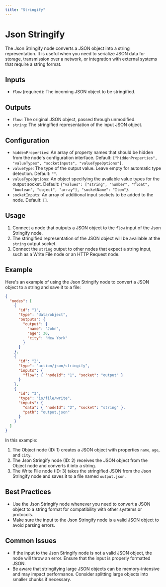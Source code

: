 ```yaml
---
title: "Stringify"
---
```


# Json Stringify

The Json Stringify node converts a JSON object into a string representation. It is useful when you need to serialize JSON data for storage, transmission over a network, or integration with external systems that require a string format.

## Inputs

- `flow` (required): The incoming JSON object to be stringified.

## Outputs

- `flow`: The original JSON object, passed through unmodified.
- `string`: The stringified representation of the input JSON object.

## Configuration

- `hiddenProperties`: An array of property names that should be hidden from the node's configuration interface. Default: `["hiddenProperties", "valueTypes", "socketInputs", "valueTypeOptions"]`.
- `valueType`: The type of the output value. Leave empty for automatic type detection. Default: `""`.
- `valueTypeOptions`: An object specifying the available value types for the output socket. Default: `{"values": ["string", "number", "float", "boolean", "object", "array"], "socketName": "Item"}`.
- `socketInputs`: An array of additional input sockets to be added to the node. Default: `[]`.

## Usage

1. Connect a node that outputs a JSON object to the `flow` input of the Json Stringify node.
2. The stringified representation of the JSON object will be available at the `string` output socket.
3. Connect the `string` output to other nodes that expect a string input, such as a Write File node or an HTTP Request node.

## Example

Here's an example of using the Json Stringify node to convert a JSON object to a string and save it to a file:

```json
{
  "nodes": [
    {
      "id": "1",
      "type": "data/object",
      "outputs": {
        "output": {
          "name": "John",
          "age": 30,
          "city": "New York"
        }
      }
    },
    {
      "id": "2",
      "type": "action/json/stringify",
      "inputs": {
        "flow": { "nodeId": "1", "socket": "output" }
      }
    },
    {
      "id": "3",
      "type": "io/file/write",
      "inputs": {
        "data": { "nodeId": "2", "socket": "string" },
        "path": "output.json"
      }
    }
  ]
}
```

In this example:
1. The Object node (ID: 1) creates a JSON object with properties `name`, `age`, and `city`.
2. The Json Stringify node (ID: 2) receives the JSON object from the Object node and converts it into a string.
3. The Write File node (ID: 3) takes the stringified JSON from the Json Stringify node and saves it to a file named `output.json`.

## Best Practices

- Use the Json Stringify node whenever you need to convert a JSON object to a string format for compatibility with other systems or protocols.
- Make sure the input to the Json Stringify node is a valid JSON object to avoid parsing errors.

## Common Issues

- If the input to the Json Stringify node is not a valid JSON object, the node will throw an error. Ensure that the input is properly formatted JSON.
- Be aware that stringifying large JSON objects can be memory-intensive and may impact performance. Consider splitting large objects into smaller chunks if necessary.